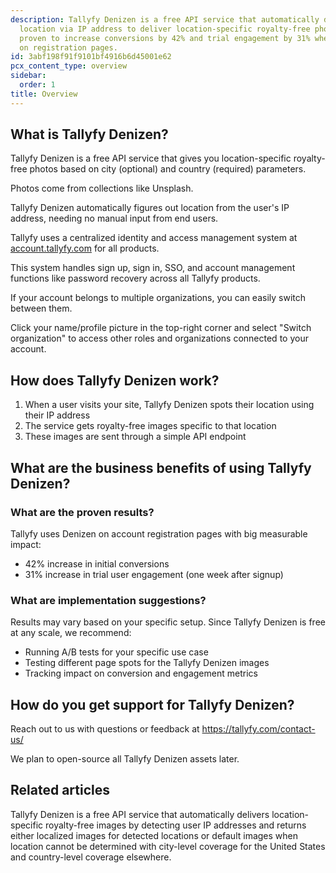 ```yaml
---
description: Tallyfy Denizen is a free API service that automatically detects user
  location via IP address to deliver location-specific royalty-free photos which has
  proven to increase conversions by 42% and trial engagement by 31% when implemented
  on registration pages.
id: 3abf198f91f9101bf4916b6d45001e62
pcx_content_type: overview
sidebar:
  order: 1
title: Overview
---
```


## What is Tallyfy Denizen?

Tallyfy Denizen is a free API service that gives you location-specific royalty-free photos based on city (optional) and country (required) parameters.

Photos come from collections like Unsplash.

Tallyfy Denizen automatically figures out location from the user's IP address, needing no manual input from end users.

Tallyfy uses a centralized identity and access management system at [account.tallyfy.com](https://account.tallyfy.com) for all products.

This system handles sign up, sign in, SSO, and account management functions like password recovery across all Tallyfy products.

If your account belongs to multiple organizations, you can easily switch between them.

Click your name/profile picture in the top-right corner and select "Switch organization" to access other roles and organizations connected to your account.

## How does Tallyfy Denizen work?

1. When a user visits your site, Tallyfy Denizen spots their location using their IP address
2. The service gets royalty-free images specific to that location
3. These images are sent through a simple API endpoint

## What are the business benefits of using Tallyfy Denizen?

### What are the proven results?
Tallyfy uses Denizen on account registration pages with big measurable impact:

* 42% increase in initial conversions
* 31% increase in trial user engagement (one week after signup)

### What are implementation suggestions?
Results may vary based on your specific setup. Since Tallyfy Denizen is free at any scale, we recommend:

* Running A/B tests for your specific use case
* Testing different page spots for the Tallyfy Denizen images
* Tracking impact on conversion and engagement metrics

## How do you get support for Tallyfy Denizen?

Reach out to us with questions or feedback at https://tallyfy.com/contact-us/

We plan to open-source all Tallyfy Denizen assets later.


## Related articles
<CardGrid>
<LinkTitleCard header="<b>Denizen > Endpoints</b>" href="/products/denizen/endpoints/" > Tallyfy Denizen is a free API service that automatically delivers location-specific royalty-free images by detecting user IP addresses and returns either localized images for detected locations or default images when location cannot be determined with city-level coverage for the United States and country-level coverage elsewhere. </LinkTitleCard>
</CardGrid>